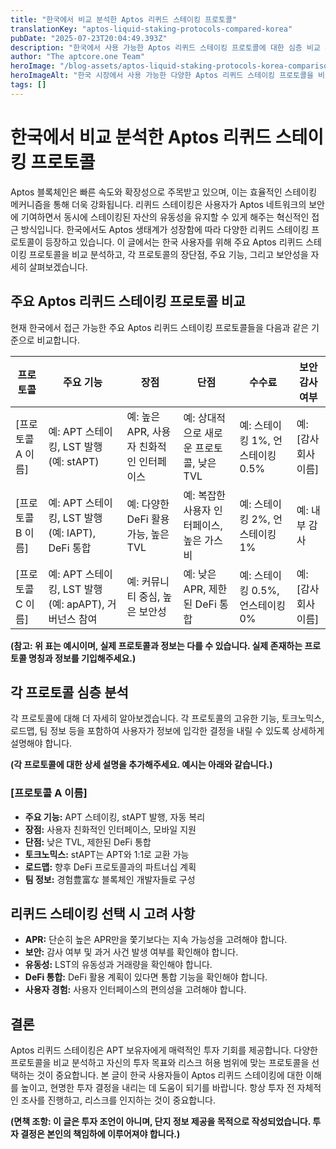 ```yaml
---
title: "한국에서 비교 분석한 Aptos 리퀴드 스테이킹 프로토콜"
translationKey: "aptos-liquid-staking-protocols-compared-korea"
pubDate: "2025-07-23T20:04:49.393Z"
description: "한국에서 사용 가능한 Aptos 리퀴드 스테이킹 프로토콜에 대한 심층 비교 분석을 제공합니다. 각 프로토콜의 장단점, 수익률, 위험 요소 등을 자세히 살펴보고 자신에게 맞는 최고의 Aptos 스테이킹 전략을 선택하세요."
author: "The aptcore.one Team"
heroImage: "/blog-assets/aptos-liquid-staking-protocols-korea-comparison.jpg"
heroImageAlt: "한국 시장에서 사용 가능한 다양한 Aptos 리퀴드 스테이킹 프로토콜을 비교하는 그래프"
tags: []
---
```


# 한국에서 비교 분석한 Aptos 리퀴드 스테이킹 프로토콜

Aptos 블록체인은 빠른 속도와 확장성으로 주목받고 있으며, 이는 효율적인 스테이킹 메커니즘을 통해 더욱 강화됩니다. 리퀴드 스테이킹은 사용자가 Aptos 네트워크의 보안에 기여하면서 동시에 스테이킹된 자산의 유동성을 유지할 수 있게 해주는 혁신적인 접근 방식입니다.  한국에서도 Aptos 생태계가 성장함에 따라 다양한 리퀴드 스테이킹 프로토콜이 등장하고 있습니다. 이 글에서는 한국 사용자를 위해 주요 Aptos 리퀴드 스테이킹 프로토콜을 비교 분석하고, 각 프로토콜의 장단점, 주요 기능, 그리고 보안성을 자세히 살펴보겠습니다.

## 주요 Aptos 리퀴드 스테이킹 프로토콜 비교

현재 한국에서 접근 가능한 주요 Aptos 리퀴드 스테이킹 프로토콜들을 다음과 같은 기준으로 비교합니다.

| 프로토콜 | 주요 기능 | 장점 | 단점 | 수수료 | 보안 감사 여부 |
|---|---|---|---|---|---|
| [프로토콜 A 이름] | 예: APT 스테이킹, LST 발행 (예: stAPT) | 예: 높은 APR, 사용자 친화적인 인터페이스 | 예: 상대적으로 새로운 프로토콜, 낮은 TVL | 예: 스테이킹 1%, 언스테이킹 0.5% | 예: [감사 회사 이름] |
| [프로토콜 B 이름] | 예: APT 스테이킹, LST 발행 (예: lAPT), DeFi 통합 | 예: 다양한 DeFi 활용 가능, 높은 TVL | 예: 복잡한 사용자 인터페이스, 높은 가스비 | 예: 스테이킹 2%, 언스테이킹 1% | 예: 내부 감사 |
| [프로토콜 C 이름] | 예: APT 스테이킹, LST 발행 (예: apAPT), 거버넌스 참여 | 예: 커뮤니티 중심, 높은 보안성 | 예: 낮은 APR, 제한된 DeFi 통합 | 예: 스테이킹 0.5%, 언스테이킹 0% | 예: [감사 회사 이름] |


**(참고: 위 표는 예시이며, 실제 프로토콜과 정보는 다를 수 있습니다.  실제 존재하는 프로토콜 명칭과  정보를 기입해주세요.)**

## 각 프로토콜 심층 분석

각 프로토콜에 대해 더 자세히 알아보겠습니다.  각 프로토콜의 고유한 기능, 토크노믹스, 로드맵, 팀 정보 등을 포함하여 사용자가 정보에 입각한 결정을 내릴 수 있도록  상세하게 설명해야 합니다.

**(각 프로토콜에 대한 상세 설명을 추가해주세요. 예시는 아래와 같습니다.)**

### [프로토콜 A 이름]

* **주요 기능:**  APT 스테이킹, stAPT 발행, 자동 복리
* **장점:**  사용자 친화적인 인터페이스, 모바일 지원
* **단점:**  낮은 TVL,  제한된 DeFi 통합
* **토크노믹스:** stAPT는 APT와 1:1로 교환 가능
* **로드맵:**  향후 DeFi 프로토콜과의 파트너십 계획
* **팀 정보:**  경험豊富な 블록체인 개발자들로 구성


## 리퀴드 스테이킹 선택 시 고려 사항

* **APR:** 단순히 높은 APR만을 쫓기보다는 지속 가능성을 고려해야 합니다.
* **보안:**  감사 여부 및 과거 사건 발생 여부를 확인해야 합니다.
* **유동성:** LST의 유동성과 거래량을 확인해야 합니다.
* **DeFi 통합:**  DeFi 활용 계획이 있다면 통합 기능을 확인해야 합니다.
* **사용자 경험:**  사용자 인터페이스의 편의성을 고려해야 합니다.


## 결론

Aptos 리퀴드 스테이킹은 APT 보유자에게 매력적인 투자 기회를 제공합니다.  다양한 프로토콜을 비교 분석하고 자신의 투자 목표와 리스크 허용 범위에 맞는 프로토콜을 선택하는 것이 중요합니다.  본  글이 한국 사용자들이 Aptos 리퀴드 스테이킹에 대한 이해를 높이고, 현명한 투자 결정을 내리는 데 도움이 되기를 바랍니다.  항상 투자 전  자체적인 조사를  진행하고,  리스크를  인지하는  것이  중요합니다.


**(면책 조항: 이 글은 투자 조언이 아니며, 단지 정보 제공을 목적으로 작성되었습니다. 투자 결정은 본인의 책임하에 이루어져야 합니다.)**
